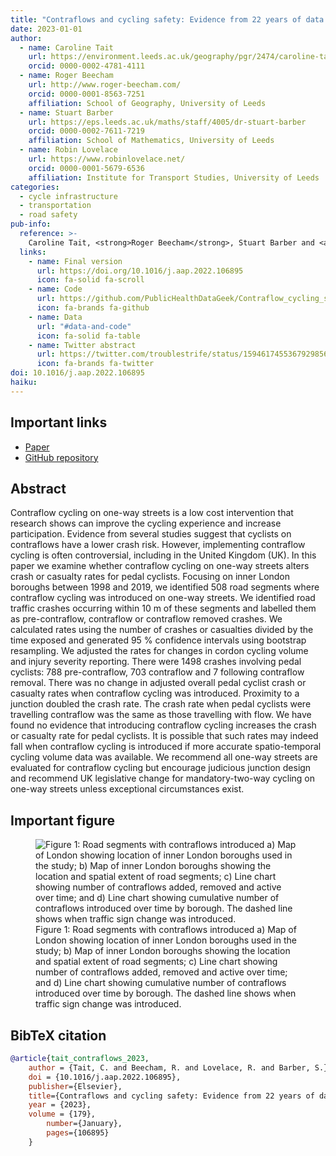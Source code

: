 ```yaml
---
title: "Contraflows and cycling safety: Evidence from 22 years of data involving 508 one-way streets"
date: 2023-01-01
author:
  - name: Caroline Tait
    url: https://environment.leeds.ac.uk/geography/pgr/2474/caroline-tait
    orcid: 0000-0002-4781-4111
  - name: Roger Beecham
    url: http://www.roger-beecham.com/
    orcid: 0000-0001-8563-7251
    affiliation: School of Geography, University of Leeds
  - name: Stuart Barber
    url: https://eps.leeds.ac.uk/maths/staff/4005/dr-stuart-barber
    orcid: 0000-0002-7611-7219
    affiliation: School of Mathematics, University of Leeds
  - name: Robin Lovelace
    url: https://www.robinlovelace.net/
    orcid: 0000-0001-5679-6536
    affiliation: Institute for Transport Studies, University of Leeds
categories: 
  - cycle infrastructure
  - transportation
  - road safety
pub-info:
  reference: >-
    Caroline Tait, <strong>Roger Beecham</strong>, Stuart Barber and <a href="https://www.robinlovelace.net/">Robin Lovelace</a> (2023) “Contraflows and cycling safety: Evidence from 22 years of data involving 508 one-way streets”, <em>Accident Analysis \& Prevention</em>, doi: <a href="https://doi.org/10.1016/j.aap.2022.106895"><code>10.1016/j.aap.2022.106895</code></a>
  links:
    - name: Final version
      url: https://doi.org/10.1016/j.aap.2022.106895
      icon: fa-solid fa-scroll
    - name: Code
      url: https://github.com/PublicHealthDataGeek/Contraflow_cycling_safety
      icon: fa-brands fa-github
    - name: Data
      url: "#data-and-code"
      icon: fa-solid fa-table
    - name: Twitter abstract
      url: https://twitter.com/troublestrife/status/1594617455367929856
      icon: fa-brands fa-twitter
doi: 10.1016/j.aap.2022.106895
haiku:
---
```

## Important links

- [Paper](https://doi.org/10.1016/j.aap.2022.106895)
- [GitHub repository](https://github.com/PublicHealthDataGeek/Contraflow_cycling_safety)


## Abstract

Contraflow cycling on one-way streets is a low cost intervention that research shows can improve the cycling experience and increase participation. Evidence from several studies suggest that cyclists on contraflows have a lower crash risk. However, implementing contraflow cycling is often controversial, including in the United Kingdom (UK). In this paper we examine whether contraflow cycling on one-way streets alters crash or casualty rates for pedal cyclists. Focusing on inner London boroughs between 1998 and 2019, we identified 508 road segments where contraflow cycling was introduced on one-way streets. We identified road traffic crashes occurring within 10 m of these segments and labelled them as pre-contraflow, contraflow or contraflow removed crashes. We calculated rates using the number of crashes or casualties divided by the time exposed and generated 95 % confidence intervals using bootstrap resampling. We adjusted the rates for changes in cordon cycling volume and injury severity reporting. There were 1498 crashes involving pedal cyclists: 788 pre-contraflow, 703 contraflow and 7 following contraflow removal. There was no change in adjusted overall pedal cyclist crash or casualty rates when contraflow cycling was introduced. Proximity to a junction doubled the crash rate. The crash rate when pedal cyclists were travelling contraflow was the same as those travelling with flow. We have found no evidence that introducing contraflow cycling increases the crash or casualty rate for pedal cyclists. It is possible that such rates may indeed fall when contraflow cycling is introduced if more accurate spatio-temporal cycling volume data was available. We recommend all one-way streets are evaluated for contraflow cycling but encourage judicious junction design and recommend UK legislative change for mandatory-two-way cycling on one-way streets unless exceptional circumstances exist.


## Important figure

![Figure 1: Road segments with contraflows introduced a) Map of London showing location of inner London boroughs used in the study; b) Map of inner London boroughs showing the location and spatial extent of road segments; c) Line chart showing number of contraflows added, removed and active over time; and d) Line chart showing cumulative number of contraflows introduced over time by borough. The dashed line shows when traffic sign change was introduced.](featured.png)


## BibTeX citation

```bibtex
@article{tait_contraflows_2023,
	author = {Tait, C. and Beecham, R. and Lovelace, R. and Barber, S.},
	doi = {10.1016/j.aap.2022.106895},
	publisher={Elsevier},
	title={Contraflows and cycling safety: Evidence from 22 years of data involving 508 one-way streets},
	year = {2023},
	volume = {179},
		number={January},
		pages={106895}
	}

```



